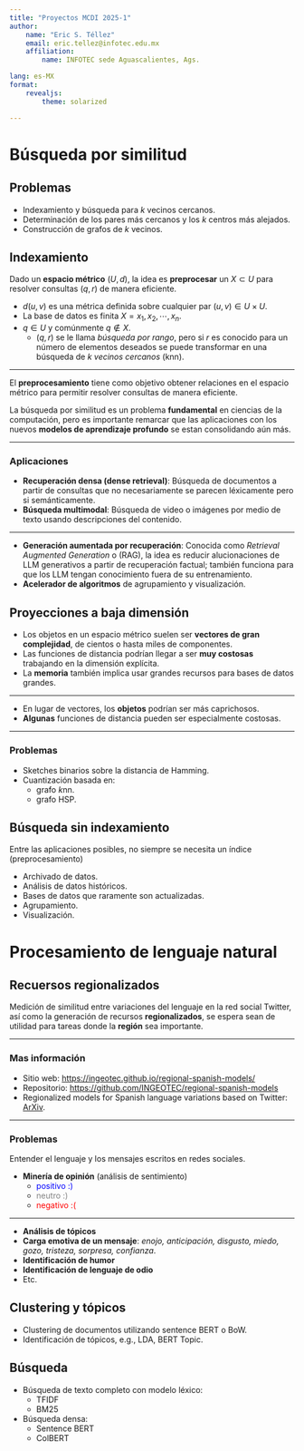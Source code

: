 ```yaml
---
title: "Proyectos MCDI 2025-1"
author:
    name: "Eric S. Téllez"
    email: eric.tellez@infotec.edu.mx
    affiliation:
        name: INFOTEC sede Aguascalientes, Ags.

lang: es-MX
format:
    revealjs:
        theme: solarized

---
```


# Búsqueda por similitud

## Problemas

- Indexamiento y búsqueda para $k$ vecinos cercanos.
- Determinación de los pares más cercanos y los $k$ centros más alejados.
- Construcción de grafos de $k$ vecinos.

## Indexamiento

Dado un **espacio métrico** $(U, d)$, la idea es **preprocesar** un $X \subset U$ para resolver consultas $(q, r)$ de manera eficiente.

- $d(u, v)$ es una métrica definida sobre cualquier par $(u, v) \in U \times U$.
- La base de datos es finita $X=x_1, x_2, \cdots, x_n$.
- $q \in U$ y comúnmente $q \not\in X$.
  - $(q, r)$ se le llama _búsqueda por rango_, pero si $r$ es conocido para un número de elementos deseados se puede transformar en una búsqueda de _$k$ vecinos cercanos_ (knn).

--- 

El **preprocesamiento** tiene como objetivo obtener relaciones en el espacio métrico para permitir resolver consultas de manera eficiente.

<!--
Algunas técnicas:

- Pivotes y particiones compactas.
- Locality sensitive hashing.
- Product quantization.
- Grafos de búsqueda.
-->

La búsqueda por similitud es un problema **fundamental** en ciencias de la computación, pero es importante remarcar que las aplicaciones con los nuevos **modelos de aprendizaje profundo** se estan consolidando aún más.

---

### Aplicaciones
- **Recuperación densa (dense retrieval)**: Búsqueda de documentos a partir de consultas que no necesariamente se parecen léxicamente pero si semánticamente.
- **Búsqueda multimodal**: Búsqueda de video o imágenes por medio de texto usando descripciones del contenido.

---

- **Generación aumentada por recuperación**: Conocida como _Retrieval Augmented Generation_ o (RAG), la idea es reducir alucionaciones de LLM generativos a partir de recuperación factual; también funciona para que los LLM tengan conocimiento fuera de su entrenamiento.
- **Acelerador de algoritmos** de agrupamiento y visualización.

## Proyecciones a baja dimensión
- Los objetos en un espacio métrico suelen ser **vectores de gran complejidad**, de cientos o hasta miles de componentes.
- Las funciones de distancia podrían llegar a ser **muy costosas** trabajando en la dimensión explícita.
- La **memoria** también implica usar grandes recursos para bases de datos grandes.

--- 

- En lugar de vectores, los **objetos** podrían ser más caprichosos.
- **Algunas** funciones de distancia pueden ser especialmente costosas.

--- 

### Problemas

- Sketches binarios sobre la distancia de Hamming.
- Cuantización basada en:
  - grafo $k$nn.
  - grafo HSP.

## Búsqueda sin indexamiento
Entre las aplicaciones posibles, no siempre se necesita un índice (preprocesamiento)

- Archivado de datos.
- Análisis de datos históricos.
- Bases de datos que raramente son actualizadas.
- Agrupamiento.
- Visualización.

# Procesamiento de lenguaje natural

## Recuersos regionalizados
Medición de similitud entre variaciones del lenguaje en la red social Twitter, así como la generación de recursos **regionalizados**, se espera sean de utilidad para tareas donde la **región** sea importante.

---

### Mas información
- Sitio web: [https://ingeotec.github.io/regional-spanish-models/](https://ingeotec.github.io/regional-spanish-models/)
- Repositorio: [https://github.com/INGEOTEC/regional-spanish-models](https://github.com/INGEOTEC/regional-spanish-models)
- Regionalized models for Spanish language variations based on Twitter: [ArXiv](https://arxiv.org/abs/2110.06128).

---

### Problemas
Entender el lenguaje y los mensajes escritos en redes sociales.


- **Minería de opinión** (análisis de sentimiento)
  - <span style="color: rgb(0, 0, 255);">positivo :) </span>
  - <span style="color: rgb(130, 130, 130);">neutro :) </span>
  - <span style="color: rgb(255, 0, 0);">negativo :( </span>

---

- **Análisis de tópicos**
- **Carga emotiva de un mensaje**: _enojo, anticipación, disgusto, miedo, gozo, tristeza, sorpresa, confianza_.
- **Identificación de humor**
- **Identificación de lenguaje de odio**
- Etc.

<!--

### Problema 2
Perfilado de usuarios por medio de sus mensajes escritos

@@definition
- **Predicción indicadores socio-demográficos de los usuarios**: edad, sexo, lugar de procedencia, ocupación, ...
- **Identificación de autoría**: ¿quiénes escriben?, ¿cómo escriben?, ¿sobre qué escriben?
- **Entender como se comportan usuarios**, ¿qué desean?, ¿por qué?
- **Medición de violencia en redes sociales**: discurso de odio, xenofobia, racismo, misoginia, agresividad, cyberbulling...
- **Identificación de posibles trastornos mentales**: ansiedad, depresión, adicciones, ...
- Aplicaciones a seguridad, salud, políticas públicas, economía y finanzas, ...
@@


### España
@@example-red
- me dais ascooooikiiikioooooooooooooooooooooooooo
- kina ñefla
- ns cmo s exribe
- o indeciso, nse ya x dnde cogerte colega
- q os follennjajabya quisieran
- en el metro q voy esta potando uno
- _USR 😂😭💔☹️😰 pero por qué churra
@@

### Argentina
@@example-cyan
- pofr suerxte m8ís amigo mo son psicópatassa
- pal pinnngooo
- _USR estos rompen todo! y la esposa del chorro me tiró en la cara q era planera, 5 hijos tiene. me grita: vos seguí alquilando! decí q no la agarro de los pelos x mi hijo q no le gusta el bardo.
- y dsp se comió un asado, moooy booeno👌👌🤣😂
- mi hno se pone re denso no lo banco
@@

### México
@@example-green
- _USR ahora si! #achingarasumadre nefasto, corrupto y ratero, por mucho eres el peor alcalde que ha tenido _USR 
- ya me ando echando la primera ca** del año
- _USR acá ya andaban con "la chica que soñé"
- _USR ¿no se te olvidó ponerte calzones rojos hoy, verdad?
- un minuto de silencio por los que se estan reventando los dedos y las manos con los cohetes !!!
@@

## Slide Title {background-color="black" background-image="https://placekitten.com/100/100" background-size="100px" background-repeat="repeat"}
![map](https://raw.githubusercontent.com/INGEOTEC/regional-spanish-models/main/figs/fig-colormap-lexical-4.png)

-->

## Clustering y tópicos

- Clustering de documentos utilizando sentence BERT o BoW.
- Identificación de tópicos, e.g., LDA, BERT Topic.

## Búsqueda

- Búsqueda de texto completo con modelo léxico:
  - TFIDF
  - BM25

- Búsqueda densa:
  - Sentence BERT
  - ColBERT